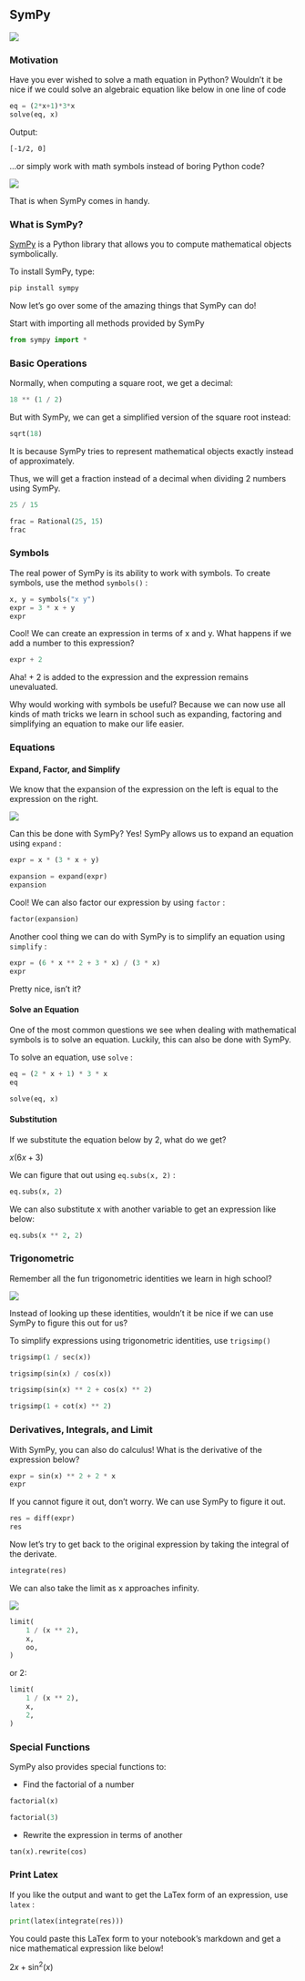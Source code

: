 ## SymPy

![](https://miro.medium.com/max/563/1*DVd8MRxm1kYxwgucciLiXw.png)

### Motivation

Have you ever wished to solve a math equation in Python? Wouldn’t it be nice if we could solve an algebraic equation like below in one line of code


```python
eq = (2*x+1)*3*x
solve(eq, x)
```
Output:
```bash
[-1/2, 0]
```


…or simply work with math symbols instead of boring Python code?

![](https://miro.medium.com/max/618/1*SDz-F1q1k58FbO1naG64vg.png)

That is when SymPy comes in handy.

### What is SymPy?

[SymPy](https://docs.sympy.org/latest/tutorial/index.html) is a Python library that allows you to compute mathematical objects symbolically.

To install SymPy, type:

```python
pip install sympy
```

Now let’s go over some of the amazing things that SymPy can do!

Start with importing all methods provided by SymPy

```python
from sympy import *
```

### Basic Operations

Normally, when computing a square root, we get a decimal:
```python
18 ** (1 / 2)
```

But with SymPy, we can get a simplified version of the square root instead:
```python
sqrt(18)
```

It is because SymPy tries to represent mathematical objects exactly instead of approximately.

Thus, we will get a fraction instead of a decimal when dividing 2 numbers using SymPy.
```python
25 / 15
```
```python
frac = Rational(25, 15)
frac
```

### Symbols

The real power of SymPy is its ability to work with symbols. To create symbols, use the method `symbols()` :
```python
x, y = symbols("x y")
expr = 3 * x + y
expr
```

Cool! We can create an expression in terms of x and y. What happens if we add a number to this expression?

```python
expr + 2
```
Aha! + 2 is added to the expression and the expression remains unevaluated.

Why would working with symbols be useful? Because we can now use all kinds of math tricks we learn in school such as expanding, factoring and simplifying an equation to make our life easier.

### Equations

#### Expand, Factor, and Simplify

We know that the expansion of the expression on the left is equal to the expression on the right.

![](https://miro.medium.com/max/193/1*WnZBw4FdJLMWBYPHKXAC3Q.png)

Can this be done with SymPy? Yes! SymPy allows us to expand an equation using `expand` :

```python
expr = x * (3 * x + y)
```

```python
expansion = expand(expr)
expansion
```
Cool! We can also factor our expression by using `factor` :

```python
factor(expansion)
```
Another cool thing we can do with SymPy is to simplify an equation using `simplify` :

```python
expr = (6 * x ** 2 + 3 * x) / (3 * x)
expr
```
Pretty nice, isn’t it?

#### Solve an Equation

One of the most common questions we see when dealing with mathematical symbols is to solve an equation. Luckily, this can also be done with SymPy.

To solve an equation, use `solve` :
```python
eq = (2 * x + 1) * 3 * x
eq
```
```python
solve(eq, x)
```

#### Substitution

If we substitute the equation below by 2, what do we get?

$x(6x+3)$

We can figure that out using `eq.subs(x, 2)` :

```python
eq.subs(x, 2)
```
We can also substitute x with another variable to get an expression like below:

```python
eq.subs(x ** 2, 2)
```

### Trigonometric

Remember all the fun trigonometric identities we learn in high school?

![](https://miro.medium.com/max/181/1*o9rdVwYFG6Us2uLgfZNClQ.png)

Instead of looking up these identities, wouldn’t it be nice if we can use SymPy to figure this out for us?

To simplify expressions using trigonometric identities, use `trigsimp()`
```python
trigsimp(1 / sec(x))
```
```python
trigsimp(sin(x) / cos(x))
```
```python
trigsimp(sin(x) ** 2 + cos(x) ** 2)
```
```python
trigsimp(1 + cot(x) ** 2)
```

### Derivatives, Integrals, and Limit

With SymPy, you can also do calculus! What is the derivative of the expression below?

```python
expr = sin(x) ** 2 + 2 * x
expr
```
If you cannot figure it out, don’t worry. We can use SymPy to figure it out.

```python
res = diff(expr)
res
```
Now let’s try to get back to the original expression by taking the integral of the derivate.

```python
integrate(res)
```
We can also take the limit as x approaches infinity.

![](https://miro.medium.com/max/91/1*4OpAkBUoL8N5_ymFPHBivw.png)

```python
limit(
    1 / (x ** 2),
    x,
    oo,
)
```
or 2:

```python
limit(
    1 / (x ** 2),
    x,
    2,
)
```
### Special Functions

SymPy also provides special functions to:

-   Find the factorial of a number
```python
factorial(x)
```
```python
factorial(3)
```
-   Rewrite the expression in terms of another

```python
tan(x).rewrite(cos)
```
### Print Latex

If you like the output and want to get the LaTex form of an expression, use `latex` :

```python
print(latex(integrate(res)))
```
You could paste this LaTex form to your notebook’s markdown and get a nice mathematical expression like below!

$2 x + \sin^{2}{\left(x \right)}$
